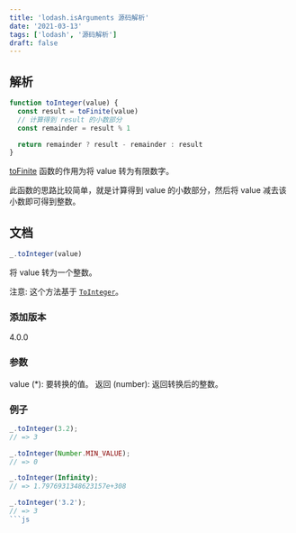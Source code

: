 ```yaml
---
title: 'lodash.isArguments 源码解析'
date: '2021-03-13'
tags: ['lodash', '源码解析']
draft: false
---
```


## 解析

```js
function toInteger(value) {
  const result = toFinite(value)
  // 计算得到 result 的小数部分
  const remainder = result % 1

  return remainder ? result - remainder : result
}
```

[toFinite](./toFinite) 函数的作用为将 value 转为有限数字。

此函数的思路比较简单，就是计算得到 value 的小数部分，然后将 value 减去该小数即可得到整数。

## 文档

```js
_.toInteger(value)
```

将 value 转为一个整数。

注意: 这个方法基于 [`ToInteger`](https://262.ecma-international.org/7.0/#sec-tointeger)。

### 添加版本

4.0.0

### 参数

value (*): 要转换的值。
返回
(number): 返回转换后的整数。

### 例子

```js
_.toInteger(3.2);
// => 3

_.toInteger(Number.MIN_VALUE);
// => 0

_.toInteger(Infinity);
// => 1.7976931348623157e+308

_.toInteger('3.2');
// => 3
```js
